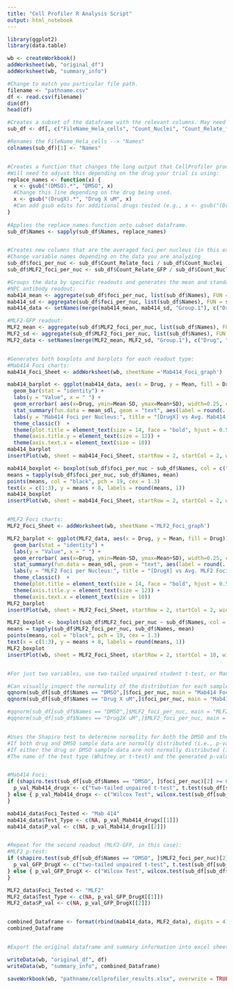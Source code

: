 ---
title: "Cell Profiler R Analysis Script"
output: html_notebook
---


```{r}
library(ggplot2)
library(data.table)

wb <- createWorkbook()
addWorksheet(wb, "original_df")
addWorksheet(wb, "summary_info")

#Change to match you particular file path.
filename <- "pathname.csv"
df <- read.csv(filename)
dim(df)
head(df)

#Creates a subset of the dataframe with the relevant columns. May need to adjust if your analysis pipeline is different.
sub_df <- df[, c("FileName_Hela_cells", "Count_Nuclei", "Count_Relate_foci", "Count_Relate_GFP")]

#Renames the FileName_Hela_cells --> "Names"
colnames(sub_df)[1] <- "Names"


#Creates a function that changes the long output that CellProfiler produces (i.e., DrugX_1_2_(c1+c2+c3).TIF) to condensed name (i.e., DrugX 100 uM)
#Will need to adjust this depending on the drug your trial is using:
replace_names <- function(x) {
  x <- gsub("(DMSO).*", "DMSO", x)
  #Change this line depending on the drug being used.
  x <- gsub("(DrugX).*", "Drug X uM", x)
  #Can add gsub edits for additional drugs tested (e.g., x <- gsub("(Drug2X).*", "Drug2X uM", x))
}
  
#Applies the replace_names function onto subset dataframe.
sub_df$Names <- sapply(sub_df$Names, replace_names)


#Creates new columns that are the averaged foci per nucleus (in this example we are looking for 2 different types of foci)
#Change variable names depending on the data you are analyzing
sub_df$foci_per_nuc <- sub_df$Count_Relate_foci / sub_df$Count_Nuclei
sub_df$MLF2_foci_per_nuc <- sub_df$Count_Relate_GFP / sub_df$Count_Nuclei

#Groups the data by specific readouts and generates the mean and standard deviation of each group (Repeat for each readout):
#NPC antibody readout:
mab414_mean <- aggregate(sub_df$foci_per_nuc, list(sub_df$Names), FUN = mean)
mab414_sd <- aggregate(sub_df$foci_per_nuc, list(sub_df$Names), FUN = sd)
mab414_data <- setNames(merge(mab414_mean, mab414_sd, "Group.1"), c("Drug", "Mean", "SD"))

#MLF2-GFP readout:
MLF2_mean <- aggregate(sub_df$MLF2_foci_per_nuc, list(sub_df$Names), FUN = mean)
MLF2_sd <- aggregate(sub_df$MLF2_foci_per_nuc, list(sub_df$Names), FUN = sd)
MLF2_data <- setNames(merge(MLF2_mean, MLF2_sd, "Group.1"), c("Drug", "Mean", "SD"))


#Generates both boxplots and barplots for each readout type:
#Mab414 Foci charts:
mab414_Foci_Sheet <- addWorksheet(wb, sheetName ='Mab414_Foci_graph')

mab414_barplot <- ggplot(mab414_data, aes(x = Drug, y = Mean, fill = Drug)) +
  geom_bar(stat = "identity") +
  labs(y = "Value", x = " ") +
  geom_errorbar( aes(x=Drug, ymin=Mean-SD, ymax=Mean+SD), width=0.25, colour="black", alpha=0.9, size=0.6) +
  stat_summary(fun.data = mean_sdl, geom = "text", aes(label = round(..y.., 2)), vjust = -1.1, hjust = 1.1) +
  labs(y = "Mab414 Foci per Nucleus:", title = "[DrugX] vs Avg. Mab414 Foci:") +
  theme_classic()  +
  theme(plot.title = element_text(size = 14, face = "bold", hjust = 0.5)) +
  theme(axis.title.y = element_text(size = 12)) +
  theme(axis.text.x = element_text(size = 10))
mab414_barplot
insertPlot(wb, sheet = mab414_Foci_Sheet, startRow = 2, startCol = 2, width = 6, height = 6)

mab414_boxplot <- boxplot(sub_df$foci_per_nuc ~ sub_df$Names, col = c("red", "green"), ylab = "Mab414 Foci", xlab = " ", main = "[DrugX] vs Avg. Mab414 Foci:")
means = tapply(sub_df$foci_per_nuc, sub_df$Names, mean)
points(means, col = "black", pch = 19, cex = 1.3)
text(x = c(1:3), y = means + 8, labels = round(means, 1))
mab414_boxplot
insertPlot(wb, sheet = mab414_Foci_Sheet, startRow = 2, startCol = 2, width = 6, height = 6)


#MLF2 Foci charts:
MLF2_Foci_Sheet <- addWorksheet(wb, sheetName ='MLF2_Foci_graph')

MLF2_barplot <- ggplot(MLF2_data, aes(x = Drug, y = Mean, fill = Drug)) +
  geom_bar(stat = "identity") +
  labs(y = "Value", x = " ") +
  geom_errorbar( aes(x=Drug, ymin=Mean-SD, ymax=Mean+SD), width=0.25, colour="black", alpha=0.9, size=0.6) +
  stat_summary(fun.data = mean_sdl, geom = "text", aes(label = round(..y.., 2)), vjust = -1.1, hjust = 1.1) +
  labs(y = "MLF2 Foci per Nucleus:", title = "[DrugX] vs Avg. MLF2 Foci:") +
  theme_classic()  +
  theme(plot.title = element_text(size = 14, face = "bold", hjust = 0.5)) +
  theme(axis.title.y = element_text(size = 12)) +
  theme(axis.text.x = element_text(size = 10))
MLF2_barplot
insertPlot(wb, sheet = MLF2_Foci_Sheet, startRow = 2, startCol = 2, width = 6, height = 6)

MLF2_boxplot <- boxplot(sub_df$MLF2_foci_per_nuc ~ sub_df$Names, col = c("red", "green"), ylab = "MLF2 Foci", xlab = " ", main = "[DrugX] vs Avg. MLF2 Foci:")
means = tapply(sub_df$MLF2_foci_per_nuc, sub_df$Names, mean)
points(means, col = "black", pch = 19, cex = 1.3)
text(x = c(1:3), y = means + 8, labels = round(means, 1))
MLF2_boxplot
insertPlot(wb, sheet = MLF2_Foci_Sheet, startRow = 2, startCol = 10, width = 6, height = 6)


#For just two variables, use two-tailed unpaired student t-test, or Mann-Whitney (Wilcox)-if not normally distributed.

#Can visually inspect the normality of the distribution for each sample set:
qqnorm(sub_df[sub_df$Names == "DMSO",]$foci_per_nuc, main = "Mab414 Foci/Nuc (DMSO):")
qqnorm(sub_df[sub_df$Names == "Drug X uM",]$foci_per_nuc, main = "Mab414 Foci/Nuc (DrugX):")

#qqnorm(sub_df[sub_df$Names == "DMSO",]$MLF2_foci_per_nuc, main = "MLF2 Foci/Nuc (DMSO):")
#qqnorm(sub_df[sub_df$Names == "Drug2X uM",]$MLF2_foci_per_nuc, main = "MLF2 Foci/Nuc (DrugX):")


#Uses the Shapiro test to determine normality for both the DMSO and the drug samples for each readout type.
#If both drug and DMSO sample data are normally distributed (i.e., p-value >= 0.05), then a two-tailed unpaired student t-test is performed.
#If either the drug or DMSO sample data are not normally distributed (i.e., p-value <= 0.05), Mann-Whitney (Wilcox) test is performed.
#The name of the test type (Whitney or t-test) and the generated p-value are stored in a vector before being added to the readout group summary dataframe.


#Mab414 Foci:
if (shapiro.test(sub_df[sub_df$Names == "DMSO", ]$foci_per_nuc)[2] >= 0.05 & shapiro.test(sub_df[sub_df$Names == "Drug X uM", ]$foci_per_nuc)[2] >= 0.05) {
  p_val_Mab414_drugx <- c("two-tailed unpaired t-test", t.test(sub_df[sub_df$Names == "Drug X uM", ]$foci_per_nuc, sub_df[sub_df$Names == "DMSO", ]$foci_per_nuc, alternative = "two.sided", var.equal = FALSE)[3])
} else { p_val_Mab414_drugx <- c("Wilcox Test", wilcox.test(sub_df[sub_df$Names == "Drug X uM", ]$foci_per_nuc, sub_df[sub_df$Names == "DMSO", ]$foci_per_nuc)[3])
}

mab414_data$Foci_Tested <- "Mab 414"
mab414_data$Test_Type <- c(NA, p_val_Mab414_drugx[[1]])
mab414_data$P_val <- c(NA, p_val_Mab414_drugx[[2]])


#Repeat for the second readout (MLF2-GFP, in this case):
#MLF2 p-test:
if (shapiro.test(sub_df[sub_df$Names == "DMSO", ]$MLF2_foci_per_nuc)[2] >= 0.05 & shapiro.test(sub_df[sub_df$Names == "Drug X uM", ]$MLF2_foci_per_nuc)[2] >= 0.05) {
  p_val_GFP_DrugX <- c("two-tailed unpaired t-test", t.test(sub_df[sub_df$Names == "Drug X uM", ]$MLF2_foci_per_nuc, sub_df[sub_df$Names == "DMSO", ]$MLF2_foci_per_nuc, alternative = "two.sided", var.equal = FALSE)[3])
} else { p_val_GFP_DrugX <- c("Wilcox Test", wilcox.test(sub_df[sub_df$Names == "Drug X uM", ]$MLF2_foci_per_nuc, sub_df[sub_df$Names == "DMSO", ]$MLF2_foci_per_nuc)[3])
}

MLF2_data$Foci_Tested <- "MLF2"
MLF2_data$Test_Type <- c(NA, p_val_GFP_DrugX[[1]])
MLF2_data$P_val <- c(NA, p_val_GFP_DrugX[[2]])


combined_Dataframe <- format(rbind(mab414_data, MLF2_data), digits = 4)
combined_Dataframe


#Export the original dataframe and summary information into excel sheet.

writeData(wb, "original_df", df)
writeData(wb, "summary_info", combined_Dataframe)

saveWorkbook(wb, "pathname/cellprofiler_results.xlsx", overwrite = TRUE)

```
